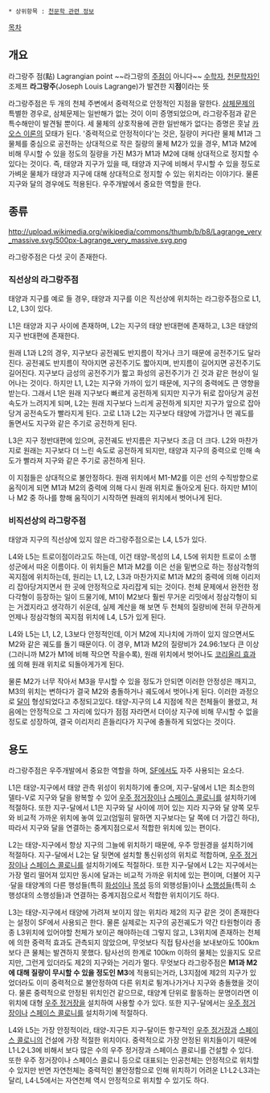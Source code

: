  * 상위항목 : [[천문학 관련 정보]]
[[목차]]
== 개요 ==
라그랑주 점(點)
Lagrangian point
~~라그랑의 [[주점]]이 아니다~~ 
[[수학자]], [[천문학]]자인 조제프 '''라그랑주'''(Joseph Louis Lagrange)가 발견한 지'''점'''이라는 뜻

라그랑주점은 두 개의 천체 주변에서 중력적으로 안정적인 지점을 말한다. [[삼체문제]]의 특별한 경우로, 삼체문제는 일반해가 없는 것이 이미 증명되었으며, 라그랑주점과 같은 특수해만이 발견될 뿐이다. 세 물체의 상호작용에 관한 일반해가 없다는 증명은 훗날 [[카오스 이론]]의 모태가 된다.
'중력적으로 안정적이다'는 것은, 질량이 커다란 물체 M1과 그 물체를 중심으로 공전하는 상대적으로 작은 질량의 물체 M2가 있을 경우, M1과 M2에 비해 무시할 수 있을 정도의 질량을 가진 M3가 M1과 M2에 대해 상대적으로 정지할 수 있다는 것이다.
즉, 태양과 지구가 있을 때, 태양과 지구에 비해서 무시할 수 있을 정도로 가벼운 물체가 태양과 지구에 대해 상대적으로 정지할 수 있는 위치라는 이야기다. 물론 지구와 달의 경우에도 적용된다.
우주개발에서 중요한 역할을 한다.
== 종류 ==
http://upload.wikimedia.org/wikipedia/commons/thumb/b/b8/Lagrange_very_massive.svg/500px-Lagrange_very_massive.svg.png

라그랑주점은 다섯 곳이 존재한다.
=== 직선상의 라그랑주점 ===
태양과 지구를 예로 들 경우, 태양과 지구를 이은 직선상에 위치하는 라그랑주점으로 L1, L2, L3이 있다.

L1은 태양과 지구 사이에 존재하며, L2는 지구의 태양 반대편에 존재하고, L3은 태양의 지구 반대편에 존재한다.

원래 L1과 L2의 경우, 지구보다 공전궤도 반지름이 작거나 크기 때문에 공전주기도 달라진다. 공전궤도 반지름이 작아지면 공전주기도 짧아지며, 반지름이 길어지면 공전주기도 길어진다. 지구보다 금성의 공전주기가 짧고 화성의 공전주기가 긴 것과 같은 현상이 일어나는 것이다.
하지만 L1, L2는 지구와 가까이 있기 때문에, 지구의 중력에도 큰 영향을 받는다. 그래서 L1은 원래 지구보다 빠르게 공전하게 되지만 지구가 뒤로 잡아당겨 공전속도가 느려지게 되며, L2는 원래 지구보다 느리게 공전하게 되지만 지구가 앞으로 잡아당겨 공전속도가 빨라지게 된다.
고로 L1과 L2는 지구보다 태양에 가깝거나 먼 궤도를 돌면서도 지구와 같은 주기로 공전하게 된다.

L3은 지구 정반대편에 있으며, 공전궤도 반지름은 지구보다 조금 더 크다.
L2와 마찬가지로 원래는 지구보다 더 느린 속도로 공전하게 되지만, 태양과 지구의 중력으로 인해 속도가 빨라져 지구와 같은 주기로 공전하게 된다.

이 지점들은 상대적으로 불안정하다.
원래 위치에서 M1-M2를 이은 선의 수직방향으로 움직이게 되면 M1과 M2의 중력에 의해 다시 원래 위치로 돌아오게 된다. 하지만 M1이나 M2 중 하나를 향해 움직이기 시작하면 원래의 위치에서 벗어나게 된다.
=== 비직선상의 라그랑주점 ===
태양과 지구의 직선상에 있지 않은 라그랑주점으로는 L4, L5가 있다.

L4와 L5는 트로이점이라고도 하는데, 이건 태양-목성의 L4, L5에 위치한 트로이 소행성군에서 따온 이름이다.
이 위치들은 M1과 M2를 이은 선을 밑변으로 하는 정삼각형의 꼭지점에 위치하는데, 원리는 L1, L2, L3과 마찬가지로 M1과 M2의 중력에 의해 이리저리 잡아당겨지면서 한 곳에 안정적으로 자리잡게 되는 것이다. 천체 문제에서 완전한 정다각형이 등장하는 일이 드물기에, M1이 M2보다 훨씬 무거운 리밋에서 정삼각형이 되는 거겠지라고 생각하기 쉬운데, 실제 계산을 해 보면 두 천체의 질량비에 전혀 무관하게 언제나 정삼각형의 꼭지점 위치에 L4, L5가 있게 된다.

L4와 L5는 L1, L2, L3보다 안정적인데, 이거 M2에 지나치에 가까이 있지 않으면서도 M2와 같은 궤도를 돌기 때문이다.
이 경우, M1과 M2의 질량비가 24.96:1보다 큰 이상(그러니까 M2가 M1에 비해 작으면 작을수록), 원래 위치에서 벗어나도 [[코리올리 효과]]에 의해 원래 위치로 되돌아게가게 된다.

물론 M2가 너무 작아서 M3을 무시할 수 있을 정도가 안되면 이러한 안정성은 깨지고, M3의 위치는 변하다가 결국 M2와 충돌하거나 궤도에서 벗어나게 된다.
이러한 과정으로 [[달]]이 형성되었다고 추정되고있다. 태양-지구의 L4 지점에 작은 천체들이 몰렸고, 처음에는 안정적으로 그 자리에 있다가 점점 자라면서 더이상 지구에 비해 무시할 수 없을 정도로 성장하여, 결국 이리저리 흔들리다가 지구에 충돌하게 되었다는 것이다.
== 용도 ==
라그랑주점은 우주개발에서 중요한 역할을 하며, [[SF]]에서도 자주 사용되는 요소다.

L1은 태양-지구에서 태양 관측 위성이 위치하기에 좋으며, 지구-달에서 L1은 최소한의 델타-V로 지구와 달을 왕복할 수 있어 [[우주 정거장]]이나 [[스페이스 콜로니]]를 설치하기에 적절하다. 또한 지구-달에서 L1은 지구와 달 사이에 끼어 있는 지라 지구와 달 양쪽 모두와 비교적 가까운 위치에 놓여 있고(엄밀히 말하면 지구보다는 달 쪽에 더 가깝긴 하다), 따라서 지구와 달을 연결하는 중계지점으로서 적합한 위치에 있는 편이다.

L2는 태양-지구에서 항상 지구의 그늘에 위치하기 때문에, 우주 망원경을 설치하기에 적절하다. 지구-달에서 L2는 달 뒷면에 설치할 통신위성의 위치로 적합하며, [[우주 정거장]]이나 [[스페이스 콜로니]]를 설치하기에도 적절하다. 또한 지구-달에서 L2는 지구에서는 가장 멀리 떨어져 있지만 동시에 달과는 비교적 가까운 위치에 있는 편이며, 더불어 지구·달을 태양계의 다른 행성들(특히 [[화성]]이나 [[목성]] 등의 외행성들)이나 [[소행성]]들(특히 소행성대의 소행성들)과 연결하는 중계지점으로서 적합한 위치이기도 하다.

L3는 태양-지구에서 태양에 가려져 보이지 않는 위치라 제2의 지구 같은 것이 존재한다는 설정이 SF에서 사용되곤 한다. 물론 실제로는 지구의 공전궤도가 약간 타원형이라 종종 L3위치에 있어야할 천체가 보이곤 해야하는데 그렇지 않고, L3위치에 존재하는 천체에 의한 중력적 효과도 관측되지 않았으며, 무엇보다 직접 탐사선을 보내보아도 100km보다 큰 물체는 발견하지 못했다. 탐사선의 한계로 100km 이하의 물체는 있을지도 모르지만, 그런게 있더라도 제2의 지구와는 거리가 멀다. 무엇보다 라그랑주점은 '''M1과 M2에 대해 질량이 무시할 수 있을 정도인 M3'''에 적용되는거라, L3지점에 제2의 지구가 있었더라도 이미 중력적으로 불안정하여 다른 위치로 튕겨나가거나 지구와 충돌했을 것이다. 물론 중력적으로 안정된 위치인건 같으므로, 태양계 단위로 활동하는 문명이라면 이 위치에 대형 [[우주 정거장]]을 설치하여 사용할 수가 있다. 또한 지구-달에서는 [[우주 정거장]]이나 [[스페이스 콜로니]]를 설치하기에 적절하다.

L4와 L5는 가장 안정적이라, 태양-지구든 지구-달이든 항구적인 [[우주 정거장]]과 [[스페이스 콜로니]]의 건설에 가장 적절한 위치이다. 중력적으로 가장 안정된 위치들이기 때문에 L1·L2·L3에 비해서 보다 많은 수의 우주 정거장과 스페이스 콜로니를 건설할 수 있다. 또한 우주 정거장이나 스페이스 콜로니 등으로 대표되는 인공천체는 안정적으로 위치할 수 있지만 반면 자연천체는 중력적인 불안정함으로 인해 위치하기 어려운 L1·L2·L3과는 달리, L4·L5에서는 자연천체 역시 안정적으로 위치할 수 있기도 하다.
